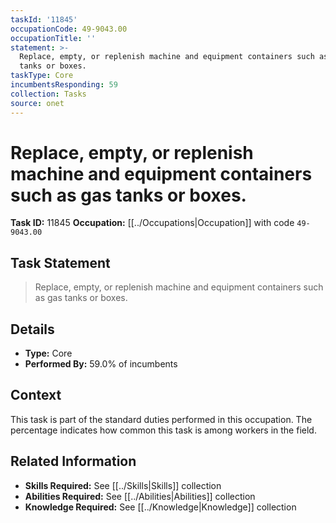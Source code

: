 ```yaml
---
taskId: '11845'
occupationCode: 49-9043.00
occupationTitle: ''
statement: >-
  Replace, empty, or replenish machine and equipment containers such as gas
  tanks or boxes.
taskType: Core
incumbentsResponding: 59
collection: Tasks
source: onet
---
```

# Replace, empty, or replenish machine and equipment containers such as gas tanks or boxes.

**Task ID:** 11845
**Occupation:** [[../Occupations|Occupation]] with code `49-9043.00`

## Task Statement

> Replace, empty, or replenish machine and equipment containers such as gas tanks or boxes.

## Details

- **Type:** Core
- **Performed By:** 59.0% of incumbents

## Context

This task is part of the standard duties performed in this occupation. The percentage indicates how common this task is among workers in the field.

## Related Information

- **Skills Required:** See [[../Skills|Skills]] collection
- **Abilities Required:** See [[../Abilities|Abilities]] collection
- **Knowledge Required:** See [[../Knowledge|Knowledge]] collection
